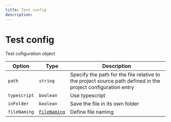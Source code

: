 ---
title: Test config
description:
---

# Test config

<Description>Test cofiguration object</Description>

| Option                  | Type                                   | Description                                                                                                  |
| ----------------------- | -------------------------------------- | ------------------------------------------------------------------------------------------------------------ |
| <code>path</code>       | <code>string</code>                    | Specify the path for the file relative to the project source path defined in the project configuration entry |
| <code>typescript</code> | <code>boolean</code>                   | Use typescript                                                                                               |
| <code>inFolder</code>   | <code>boolean</code>                   | Save the file in its own folder                                                                              |
| <code>fileNaming</code> | <code>[FileNaming](#filenaming)</code> | Define file naming                                                                                           |
